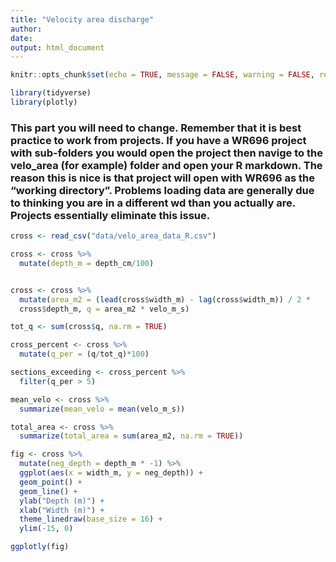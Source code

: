 ```yaml
---
title: "Velocity area discharge"
author: 
date: 
output: html_document
---
```



```r

knitr::opts_chunk$set(echo = TRUE, message = FALSE, warning = FALSE, results = FALSE)

```

```r
library(tidyverse)
library(plotly)
```
### This part you will need to change. Remember that it is best practice to work from projects. If you have a WR696 project with sub-folders you would open the project then navige to the velo_area (for example) folder and open your R markdown. The reason this is nice is that project will open with WR696 as the "working directory". Problems loading data are generally due to thinking you are in a different wd than you actually are. Projects essentially eliminate this issue. 
```r
cross <- read_csv("data/velo_area_data_R.csv")
```

```r

cross <- cross %>% 
  mutate(depth_m = depth_cm/100)


cross <- cross %>% 
  mutate(area_m2 = (lead(cross$width_m) - lag(cross$width_m)) / 2 *
  cross$depth_m, q = area_m2 * velo_m_s)

tot_q <- sum(cross$q, na.rm = TRUE)

```

```r
cross_percent <- cross %>% 
  mutate(q_per = (q/tot_q)*100)

sections_exceeding <- cross_percent %>% 
  filter(q_per > 5)

mean_velo <- cross %>% 
  summarize(mean_velo = mean(velo_m_s))

total_area <- cross %>% 
  summarize(total_area = sum(area_m2, na.rm = TRUE))
```

```r
fig <- cross %>% 
  mutate(neg_depth = depth_m * -1) %>% 
  ggplot(aes(x = width_m, y = neg_depth)) +
  geom_point() +
  geom_line() +
  ylab("Depth (m)") +
  xlab("Width (m)") +
  theme_linedraw(base_size = 16) +
  ylim(-15, 0)

ggplotly(fig)

```


